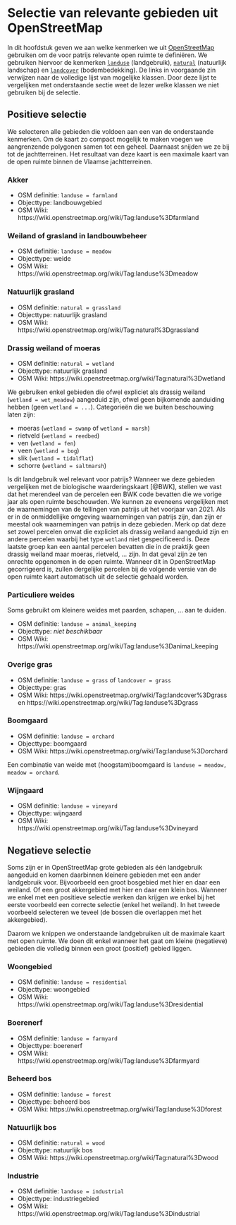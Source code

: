# Selectie van relevante gebieden uit OpenStreetMap {#s:relevant}

In dit hoofdstuk geven we aan welke kenmerken we uit [OpenStreetMap](https://www.openstreetmap.org) gebruiken om de voor patrijs relevante open ruimte te definiëren.
We gebruiken hiervoor de kenmerken [`landuse`](https://wiki.openstreetmap.org/wiki/NL:Key:landuse) (landgebruik), [`natural`](https://wiki.openstreetmap.org/wiki/NL:Key:natural) (natuurlijk landschap) en [`landcover`](https://wiki.openstreetmap.org/w/index.php?title=Key:landcover&redirect=no) (bodembedekking).
De links in voorgaande zin verwijzen naar de volledige lijst van mogelijke klassen.
Door deze lijst te vergelijken met onderstaande sectie weet de lezer welke klassen we niet gebruiken bij de selectie.

## Positieve selectie

We selecteren alle gebieden die voldoen aan een van de onderstaande kenmerken.
Om de kaart zo compact mogelijk te maken voegen we aangrenzende polygonen samen tot een geheel.
Daarnaast snijden we ze bij tot de jachtterreinen.
Het resultaat van deze kaart is een maximale kaart van de open ruimte binnen de Vlaamse jachtterreinen.

### Akker

- OSM definitie: `landuse = farmland`
- Objecttype: landbouwgebied
- OSM Wiki: https://wiki.openstreetmap.org/wiki/Tag:landuse%3Dfarmland

### Weiland of grasland in landbouwbeheer

- OSM definitie: `landuse = meadow`
- Objecttype: weide
- OSM Wiki: https://wiki.openstreetmap.org/wiki/Tag:landuse%3Dmeadow

### Natuurlijk grasland

- OSM definitie: `natural = grassland`
- Objecttype: natuurlijk grasland
- OSM Wiki: https://wiki.openstreetmap.org/wiki/Tag:natural%3Dgrassland

### Drassig weiland of moeras

- OSM definitie: `natural = wetland`
- Objecttype: natuurlijk grasland
- OSM Wiki: https://wiki.openstreetmap.org/wiki/Tag:natural%3Dwetland

We gebruiken enkel gebieden die ofwel expliciet als drassig weiland (`wetland = wet_meadow`) aangeduid zijn, ofwel geen
bijkomende aanduiding hebben (geen `wetland = ...`).
Categorieën die we buiten beschouwing laten zijn:

- moeras (`wetland = swamp` of `wetland = marsh`)
- rietveld (`wetland = reedbed`)
- ven (`wetland = fen`)
- veen (`wetland = bog`)
- slik (`wetland = tidalflat`)
- schorre (`wetland = saltmarsh`)

Is dit landgebruik wel relevant voor patrijs?
Wanneer we deze gebieden vergelijken met de biologische waarderingskaart [@BWK], stellen we vast dat het merendeel van de percelen een BWK code bevatten die we vorige jaar als open ruimte beschouwden.
We kunnen ze eveneens vergelijken met de waarnemingen van de tellingen van patrijs uit het voorjaar van 2021.
Als er in de onmiddellijke omgeving waarnemingen van patrijs zijn, dan zijn er meestal ook waarnemingen van patrijs in deze gebieden.
Merk op dat deze set zowel percelen omvat die expliciet als drassig weiland aangeduid zijn en andere percelen waarbij het type `wetland` niet gespecificeerd is.
Deze laatste groep kan een aantal percelen bevatten die in de praktijk geen drassig weiland maar moeras, rietveld, ... zijn.
In dat geval zijn ze ten onrechte opgenomen in de open ruimte.
Wanneer dit in OpenStreetMap gecorrigeerd is, zullen dergelijke percelen bij de volgende versie van de open ruimte kaart automatisch uit de selectie gehaald worden.

### Particuliere weides

Soms gebruikt om kleinere weides met paarden, schapen, ... aan te duiden.

- OSM definitie: `landuse = animal_keeping`
- Objecttype: _niet beschikbaar_
- OSM Wiki: https://wiki.openstreetmap.org/wiki/Tag:landuse%3Danimal_keeping

### Overige gras

- OSM definitie: `landuse = grass` of `landcover = grass`
- Objecttype: gras
- OSM Wiki: https://wiki.openstreetmap.org/wiki/Tag:landcover%3Dgrass en https://wiki.openstreetmap.org/wiki/Tag:landuse%3Dgrass

### Boomgaard

- OSM definitie: `landuse = orchard`
- Objecttype: boomgaard
- OSM Wiki: https://wiki.openstreetmap.org/wiki/Tag:landuse%3Dorchard

Een combinatie van weide met (hoogstam)boomgaard is `landuse = meadow, meadow = orchard`.

### Wijngaard

- OSM definitie: `landuse = vineyard`
- Objecttype: wijngaard
- OSM Wiki: https://wiki.openstreetmap.org/wiki/Tag:landuse%3Dvineyard

## Negatieve selectie

Soms zijn er in OpenStreetMap grote gebieden als één landgebruik aangeduid en komen daarbinnen kleinere gebieden met een ander landgebruik voor.
Bijvoorbeeld een groot bosgebied met hier en daar een weiland.
Of een groot akkergebied met hier en daar een klein bos.
Wanneer we enkel met een positieve selectie werken dan krijgen we enkel bij het eerste voorbeeld een correcte selectie (enkel het weiland).
In het tweede voorbeeld selecteren we teveel (de bossen die overlappen met het akkergebied).

Daarom we knippen we onderstaande landgebruiken uit de maximale kaart met open ruimte.
We doen dit enkel wanneer het gaat om kleine (negatieve) gebieden die volledig binnen een groot (positief) gebied liggen.

### Woongebied

- OSM definitie: `landuse = residential`
- Objecttype: woongebied
- OSM Wiki: https://wiki.openstreetmap.org/wiki/Tag:landuse%3Dresidential

### Boerenerf

- OSM definitie: `landuse = farmyard`
- Objecttype: boerenerf
- OSM Wiki: https://wiki.openstreetmap.org/wiki/Tag:landuse%3Dfarmyard

### Beheerd bos

- OSM definitie: `landuse = forest`
- Objecttype: beheerd bos
- OSM Wiki: https://wiki.openstreetmap.org/wiki/Tag:landuse%3Dforest

### Natuurlijk bos

- OSM definitie: `natural = wood`
- Objecttype: natuurlijk bos
- OSM Wiki: https://wiki.openstreetmap.org/wiki/Tag:natural%3Dwood

### Industrie

- OSM definitie: `landuse = industrial`
- Objecttype: industriegebied
- OSM Wiki: https://wiki.openstreetmap.org/wiki/Tag:landuse%3Dindustrial
